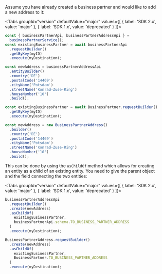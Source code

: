 
Assume you have already created a business partner and would like to add a new address to it:

<Tabs groupId="version" defaultValue="major" values={[ { label: 'SDK 2.x', value: 'major' }, { label: 'SDK 1.x', value: 'deprecated' } ]}>
<TabItem value="major">

```ts
const { businessPartnerApi, businessPartnerAddressApi } =
  businessPartnerService();
const existingBusinessPartner = await businessPartnerApi
  .requestBuilder()
  .getByKey(myID)
  .execute(myDestination);

const newAddress = businessPartnerAddressApi
  .entityBuilder()
  .country('DE')
  .postalCode('14469')
  .cityName('Potsdam')
  .streetName('Konrad-Zuse-Ring')
  .houseNumber('10')
  .build();
```

</TabItem>
<TabItem value="deprecated">

```ts
const existingBusinessPartner = await BusinessPartner.requestBuilder()
  .getByKey(myID)
  .execute(myDestination);

const newAddress = new BusinessPartnerAddress()
  .builder()
  .country('DE')
  .postalCode('14469')
  .cityName('Potsdam')
  .streetName('Konrad-Zuse-Ring')
  .houseNumber('10')
  .build();
```

</TabItem>
</Tabs>

This can be done by using the `asChildOf` method which allows for creating an entity as a child of an existing entity.
You need to give the parent object and the field connecting the two entities:

<Tabs groupId="version" defaultValue="major" values={[ { label: 'SDK 2.x', value: 'major' }, { label: 'SDK 1.x', value: 'deprecated' } ]}>
<TabItem value="major">

```ts
businessPartnerAddressApi
  .requestBuilder()
  .create(newAddress)
  .asChildOf(
    existingBusinessPartner,
    businessPartnerApi.schema.TO_BUSINESS_PARTNER_ADDRESS
  )
  .execute(myDestination);
```

</TabItem>
<TabItem value="deprecated">

```ts
BusinessPartnerAddress.requestBuilder()
  .create(newAddress)
  .asChildOf(
    existingBusinessPartner,
    BusinessPartner.TO_BUSINESS_PARTNER_ADDRESS
  )
  .execute(myDestination);
```

</TabItem>
</Tabs>
